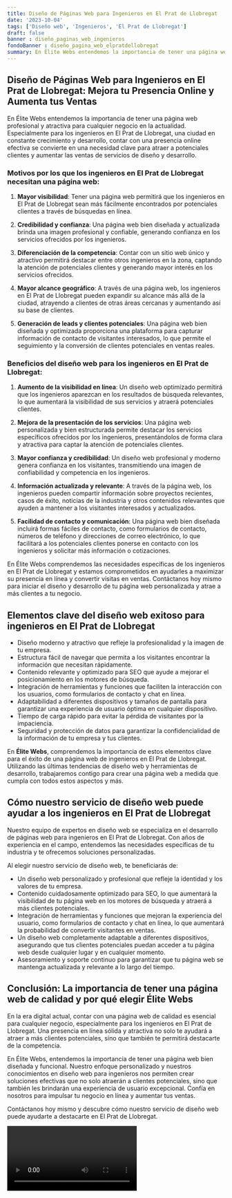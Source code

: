 ```yaml
---
title: Diseño de Páginas Web para Ingenieros en El Prat de Llobregat
date: '2023-10-04'
tags: ['Diseño web', 'Ingenieros', 'El Prat de Llobregat']
draft: false
banner : diseño_paginas_web_ingenieros
fondoBanner : diseño_pagina_web_elpratdellobregat
summary: En Élite Webs entendemos la importancia de tener una página web profesional y atractiva para cualquier negocio en la actualidad. Especialmente para los ingenieros en El Prat de Llobregat, una ciudad en constante crecimiento y desarrollo, contar con una presencia online efectiva se convierte en una necesidad clave para atraer a potenciales clientes y aumentar las ventas de servicios de diseño y desarrollo.
---
```


## Diseño de Páginas Web para Ingenieros en El Prat de Llobregat: Mejora tu Presencia Online y Aumenta tus Ventas

En Élite Webs entendemos la importancia de tener una página web profesional y atractiva para cualquier negocio en la actualidad. Especialmente para los ingenieros en El Prat de Llobregat, una ciudad en constante crecimiento y desarrollo, contar con una presencia online efectiva se convierte en una necesidad clave para atraer a potenciales clientes y aumentar las ventas de servicios de diseño y desarrollo.

### Motivos por los que los ingenieros en El Prat de Llobregat necesitan una página web:

1. **Mayor visibilidad**: Tener una página web permitirá que los ingenieros en El Prat de Llobregat sean más fácilmente encontrados por potenciales clientes a través de búsquedas en línea.

2. **Credibilidad y confianza**: Una página web bien diseñada y actualizada brinda una imagen profesional y confiable, generando confianza en los servicios ofrecidos por los ingenieros.

3. **Diferenciación de la competencia**: Contar con un sitio web único y atractivo permitirá destacar entre otros ingenieros en la zona, captando la atención de potenciales clientes y generando mayor interés en los servicios ofrecidos.

4. **Mayor alcance geográfico**: A través de una página web, los ingenieros en El Prat de Llobregat pueden expandir su alcance más allá de la ciudad, atrayendo a clientes de otras áreas cercanas y aumentando así su base de clientes.

5. **Generación de leads y clientes potenciales**: Una página web bien diseñada y optimizada proporciona una plataforma para capturar información de contacto de visitantes interesados, lo que permite el seguimiento y la conversión de clientes potenciales en ventas reales.

### Beneficios del diseño web para los ingenieros en El Prat de Llobregat:

1. **Aumento de la visibilidad en línea**: Un diseño web optimizado permitirá que los ingenieros aparezcan en los resultados de búsqueda relevantes, lo que aumentará la visibilidad de sus servicios y atraerá potenciales clientes.

2. **Mejora de la presentación de los servicios**: Una página web personalizada y bien estructurada permite destacar los servicios específicos ofrecidos por los ingenieros, presentándolos de forma clara y atractiva para captar la atención de potenciales clientes.

3. **Mayor confianza y credibilidad**: Un diseño web profesional y moderno genera confianza en los visitantes, transmitiendo una imagen de confiabilidad y competencia en los ingenieros.

4. **Información actualizada y relevante**: A través de la página web, los ingenieros pueden compartir información sobre proyectos recientes, casos de éxito, noticias de la industria y otros contenidos relevantes que ayuden a mantener a los visitantes interesados y actualizados.

5. **Facilidad de contacto y comunicación**: Una página web bien diseñada incluirá formas fáciles de contacto, como formularios de contacto, números de teléfono y direcciones de correo electrónico, lo que facilitará a los potenciales clientes ponerse en contacto con los ingenieros y solicitar más información o cotizaciones.

En Élite Webs comprendemos las necesidades específicas de los ingenieros en El Prat de Llobregat y estamos comprometidos en ayudarles a maximizar su presencia en línea y convertir visitas en ventas. Contáctanos hoy mismo para iniciar el diseño y desarrollo de tu página web personalizada y atrae a más clientes a tu negocio.

<GifSeo />

<Cta />

## Elementos clave del diseño web exitoso para ingenieros en El Prat de Llobregat

- Diseño moderno y atractivo que refleje la profesionalidad y la imagen de tu empresa.
- Estructura fácil de navegar que permita a los visitantes encontrar la información que necesitan rápidamente.
- Contenido relevante y optimizado para SEO que ayude a mejorar el posicionamiento en los motores de búsqueda.
- Integración de herramientas y funciones que faciliten la interacción con los usuarios, como formularios de contacto y chat en línea.
- Adaptabilidad a diferentes dispositivos y tamaños de pantalla para garantizar una experiencia de usuario óptima en cualquier dispositivo.
- Tiempo de carga rápido para evitar la pérdida de visitantes por la impaciencia.
- Seguridad y protección de datos para garantizar la confidencialidad de la información de tu empresa y tus clientes.

En **Élite Webs**, comprendemos la importancia de estos elementos clave para el éxito de una página web de ingenieros en El Prat de Llobregat. Utilizando las últimas tendencias de diseño web y herramientas de desarrollo, trabajaremos contigo para crear una página web a medida que cumpla con todos estos aspectos y más.

## Cómo nuestro servicio de diseño web puede ayudar a los ingenieros en El Prat de Llobregat

Nuestro equipo de expertos en diseño web se especializa en el desarrollo de páginas web para ingenieros en El Prat de Llobregat. Con años de experiencia en el campo, entendemos las necesidades específicas de tu industria y te ofrecemos soluciones personalizadas.

Al elegir nuestro servicio de diseño web, te beneficiarás de:

- Un diseño web personalizado y profesional que refleje la identidad y los valores de tu empresa.
- Contenido cuidadosamente optimizado para SEO, lo que aumentará la visibilidad de tu página web en los motores de búsqueda y atraerá a más clientes potenciales.
- Integración de herramientas y funciones que mejoran la experiencia del usuario, como formularios de contacto y chat en línea, lo que aumentará la probabilidad de convertir visitantes en ventas.
- Un diseño web completamente adaptable a diferentes dispositivos, asegurando que tus clientes potenciales puedan acceder a tu página web desde cualquier lugar y en cualquier momento.
- Asesoramiento y soporte continuo para garantizar que tu página web se mantenga actualizada y relevante a lo largo del tiempo.

## Conclusión: La importancia de tener una página web de calidad y por qué elegir Élite Webs

En la era digital actual, contar con una página web de calidad es esencial para cualquier negocio, especialmente para los ingenieros en El Prat de Llobregat. Una presencia en línea sólida y atractiva no solo te ayudará a atraer a más clientes potenciales, sino que también te permitirá destacarte de la competencia.

En Élite Webs, entendemos la importancia de tener una página web bien diseñada y funcional. Nuestro enfoque personalizado y nuestros conocimientos en diseño web para ingenieros nos permiten crear soluciones efectivas que no solo atraerán a clientes potenciales, sino que también les brindarán una experiencia de usuario excepcional. Confía en nosotros para impulsar tu negocio en línea y aumentar tus ventas.

Contáctanos hoy mismo y descubre cómo nuestro servicio de diseño web puede ayudarte a destacarte en El Prat de Llobregat.

<Video />

<CtaBot job='Ingenieros' city='El Prat de Llobregat'/>

<Gmaps query='El Prat de Llobregat+españa+maps' />